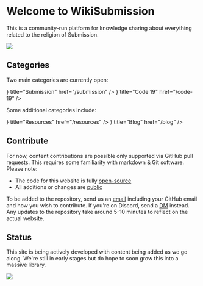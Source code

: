# **Welcome to WikiSubmission** 

This is a community-run platform for knowledge sharing about everything related to the religion of Submission.

![](/logo.png)

## Categories

Two main categories are currently open:

 
<Cards>
  <Card icon={<BookOpenTextIcon />} title="Submission" href="/submission" />
  <Card icon={<BookOpenTextIcon />} title="Code 19" href="/code-19" />
</Cards>

Some additional categories include:

<Cards>
  <Card icon={<GlobeIcon />} title="Resources" href="/resources" />
  <Card icon={<PencilLineIcon />} title="Blog" href="/blog" />
</Cards>

## Contribute

For now, content contributions are possible only supported via GitHub pull requests. This requires some familiarity with markdown & Git software. Please note:

* The code for this website is fully [open-source](https://github.com/wikisubmission/website)
* All additions or changes are [public](https://github.com/wikisubmission/website/commits)

To be added to the repository, send us an [email](mailto:contact@wikisubmission.org) including your GitHub email and how you wish to contribute. If you're on Discord, send a [DM](https://discord.com/channels/@me/911268375194386552) instead. Any updates to the repository take around 5-10 minutes to reflect on the actual website.

## Status

This site is being actively developed with content being added as we go along. We're still in early stages but do hope to soon grow this into a massive library.

![](/media/godalone.gif)
